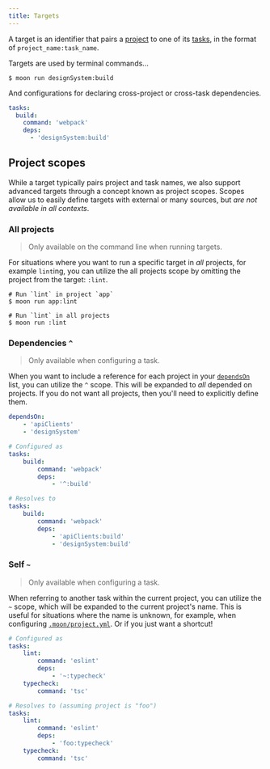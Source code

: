 ```yaml
---
title: Targets
---
```


A target is an identifier that pairs a [project](./project) to one of its [tasks](./task), in the
format of `project_name:task_name`.

Targets are used by terminal commands...

```shell
$ moon run designSystem:build
```

And configurations for declaring cross-project or cross-task dependencies.

```yaml
tasks:
  build:
    command: 'webpack'
    deps:
      - 'designSystem:build'
```

## Project scopes

While a target typically pairs project and task names, we also support advanced targets through a
concept known as project scopes. Scopes allow us to easily define targets with external or many
sources, but _are not available in all contexts_.

### All projects

> Only available on the command line when running targets.

For situations where you want to run a specific target in _all_ projects, for example `lint`ing, you
can utilize the all projects scope by omitting the project from the target: `:lint`.

```shell
# Run `lint` in project `app`
$ moon run app:lint

# Run `lint` in all projects
$ moon run :lint
```

### Dependencies `^`

> Only available when configuring a task.

When you want to include a reference for each project in your
[`dependsOn`](../config/project#dependson) list, you can utilize the `^` scope. This will be
expanded to _all_ depended on projects. If you do not want all projects, then you'll need to
explicitly define them.

```yaml title="moon.yml"
dependsOn:
	- 'apiClients'
	- 'designSystem'

# Configured as
tasks:
	build:
		command: 'webpack'
		deps:
			- '^:build'

# Resolves to
tasks:
	build:
		command: 'webpack'
		deps:
			- 'apiClients:build'
			- 'designSystem:build'
```

### Self `~`

> Only available when configuring a task.

When referring to another task within the current project, you can utilize the `~` scope, which will
be expanded to the current project's name. This is useful for situations where the name is unknown,
for example, when configuring [`.moon/project.yml`](../config/global-project). Or if you just want a
shortcut!

```yaml title=".moon/project.yml"
# Configured as
tasks:
	lint:
		command: 'eslint'
		deps:
			- '~:typecheck'
	typecheck:
		command: 'tsc'

# Resolves to (assuming project is "foo")
tasks:
	lint:
		command: 'eslint'
		deps:
			- 'foo:typecheck'
	typecheck:
		command: 'tsc'
```
